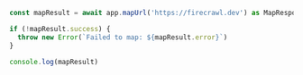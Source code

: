 ```js Node
const mapResult = await app.mapUrl('https://firecrawl.dev') as MapResponse;

if (!mapResult.success) {
  throw new Error(`Failed to map: ${mapResult.error}`)
}

console.log(mapResult)
```

